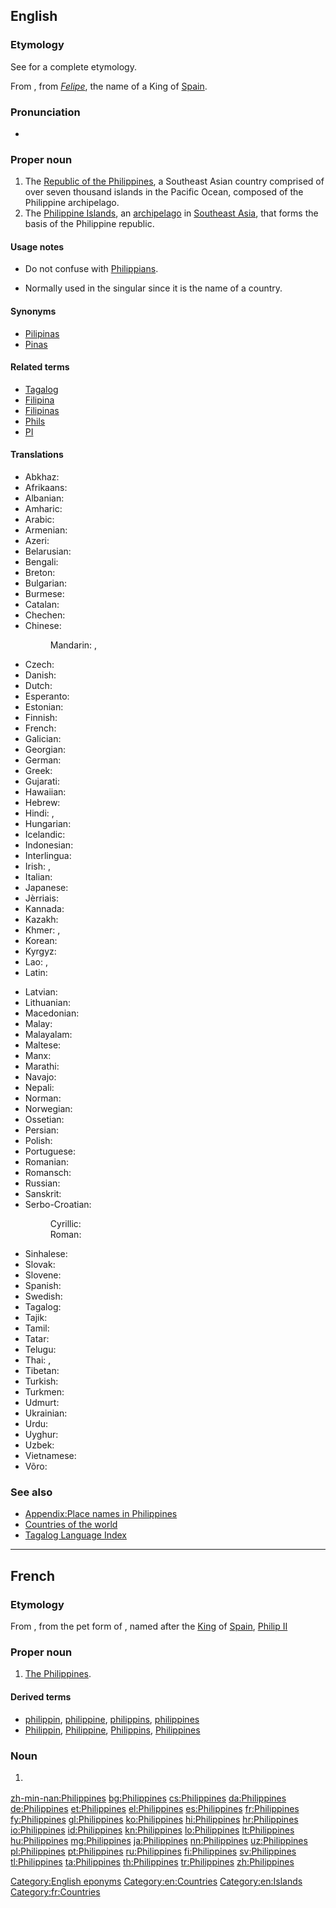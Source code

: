 {{also|philippines}}
==English==

===Etymology===
See {{pedia|Name of the Philippines}} for a complete etymology.

From {{etyl|es|en}} {{term|Filipinas|lang=es}}, from ''[[Felipe]]'', the name of a King of [[Spain]].

===Pronunciation===
* {{audio|En-us-Philippines.ogg|Audio (US)}}

===Proper noun===
{{wikipedia}}
{{en-proper noun|head=the Philippines}}

# The [[Republic of the Philippines]], a Southeast Asian country comprised of over seven thousand islands in the Pacific Ocean, composed of the Philippine archipelago.
# The [[Philippine Islands]], an [[archipelago]] in [[Southeast Asia]], that forms the basis of the Philippine republic.

====Usage notes====
* Do not confuse with [[Philippians]].
* {{sense|country}} Normally used in the singular since it is the name of a country.

====Synonyms====
* [[Pilipinas]]
* [[Pinas]]

====Related terms====
* [[Tagalog]]
* [[Filipina]]
* [[Filipinas]]
* [[Phils]]
* [[PI]]

====Translations====
{{trans-top|Republic of the Philippines}}
* Abkhaz: {{t|ab|Филипинқәа|tr=Filipinķwa|sc=Cyrl}}
* Afrikaans: {{t|af|Filippyne}}
* Albanian: {{t|sq|Filipinet}}
* Amharic: {{t|am|ፊሊፒንስ|sc=Ethi}}
* Arabic: {{t|ar|الفلبين|m|tr=al-filibīn}}
* Armenian: {{t|hy|Ֆիլիպիններ|tr=Filipinner}}
* Azeri: {{t+|az|Filippin}}
* Belarusian: {{t|be|Філіпіны|f-p|tr=Filipíny}}
* Bengali: {{t|bn|ফিলিপাইন|tr=philipa'in|sc=Beng}}
* Breton: {{t|br|Filipinez}}
* Bulgarian: {{t+|bg|Филипини|p|tr=Filipíni|sc=Cyrl}}
* Burmese: {{t|my|ဖိလစ်ပိုင်နိုင်ငံ|sc=Mymr}}
* Catalan: {{t+|ca|Filipines|f-p}}
* Chechen: {{t|ce|Филиппин|tr=Filippin}}
* Chinese:
*: Mandarin: {{t+|cmn|菲律賓|sc=Hani}}, {{t+|cmn|菲律宾|tr=Fēilùbīn|sc=Hani}}
* Czech: {{t+|cs|Filipíny|f-p}}
* Danish: {{t+|da|Filippinerne}}
* Dutch: {{t+|nl|Filipijnen|p}}
* Esperanto: {{t|eo|Tagalogj|p}}
* Estonian: {{t+|et|Filipiinid}}
* Finnish: {{t+|fi|Filippiinit|p}}
* French: {{t+|fr|Philippines|f-p}}
* Galician: {{t+|gl|Filipinas|f-p}}
* Georgian: {{t|ka|ფილიპინები|tr=p’ilipinebi|sc=Geor}}
* German: {{t+|de|Philippinen|p}}
* Greek: {{t+|el|Φιλιππίνες|tr=Philippínes}}
* Gujarati: {{t|gu|ફીલીપાઈન્સ|tr=phīlīpā'īns|sc=Gujr}}
* Hawaiian: {{t|haw|ʻĀina Pilipino}}
* Hebrew: {{t|he|הפיליפינים|p|tr=ha-filipinim}}
* Hindi: {{t+|hi|फ़िलीपीन्स|tr=filīpīns|sc=Deva}}, {{t|hi|फिलीपिंस|tr=philīpins|sc=Deva}}
* Hungarian: {{t+|hu|Fülöp-szigetek|p}}
* Icelandic: {{t+|is|Filippseyjar|f-p}}
* Indonesian: {{t|id|Filipina}}
* Interlingua: {{t|ia|Philippinas}}
* Irish: {{t|ga|Oileáin Fhilipíneacha|alt=Na hOileáin Fhilipíneacha|m-p}}, {{t|ga|Poblacht na nOileán Filipíneach|f}}
* Italian: {{t|it|Filippine|f-p}}
* Japanese: {{t+|ja|フィリピン|tr=Firipin}}
* Jèrriais: {{t|roa-jer|Ph'lippinnes|f-p}}
* Kannada: {{t+|kn|ಫಿಲಿಪ್ಪೀನ್ಸ್|tr=philippīns|sc=Knda}}
* Kazakh: {{t|kk|Филиппиндер|tr=Fïlïppïnder|sc=Cyrl}}
* Khmer: {{t|km|ហ្វីលីព្ពីន|sc=Khmr|tr=fiiliippiin}}, {{t|km|ហ្វីលីពីន|sc=Khmr|tr=fiiliipiin}}
* Korean: {{t+|ko|필리핀|tr=Pillipin|sc=Hang}}
* Kyrgyz: {{t|ky|Филиппиндер|tr=Filippinder|sc=Cyrl}}
* Lao: {{t+|lo|ຟິລິບປິນ|tr=filippin|sc=Laoo}}, {{t|lo|ປະເທດຟິລິບປິນ|tr=patheet filippin|sc=Laoo}}
* Latin: {{t+|la|Philippinae|f-p}}
{{trans-mid}}
* Latvian: {{t|lv|Filipīnas}}
* Lithuanian: {{t+|lt|Filipinai}}
* Macedonian: {{t|mk|Филипини|f-p|tr=Filipíni}}
* Malay: {{t|ms|Filipina}}
* Malayalam: {{t|ml|ഫിലിപ്പീൻസ്|sc=Mlym}}
* Maltese: {{t|mt|Filippini|alt=il-Filippini}}
* Manx: {{t|gv|Ellanyn Philippeenagh|alt=Ny hEllanyn Philippeenagh|m-p}}
* Marathi: {{t|mr|फिलिपाईन्स|tr=philipā'īns|sc=Deva}}
* Navajo: {{t|nv|Kéyah Dańlíinii}}
* Nepali: {{t|ne|फिलिपिन्स|tr=philipins|sc=Deva}}
* Norman: {{t|roa-nor|Îles Phelippènes|f-p}}
* Norwegian: {{t+|no|Filippinene}}
* Ossetian: {{t|os|Филиппинтӕ|tr=Filippintæ|sc=Cyrl}}
* Persian: {{t+|fa|فیلیپین|tr=Filipin}}
* Polish: {{t+|pl|Filipiny|p}}
* Portuguese: {{t+|pt|Filipinas|f-p}}
* Romanian: {{t|ro|Filipine|f-p}}
* Romansch: {{t|rm|Filippinas|f-p}}
* Russian: {{t+|ru|Филиппины|f-p|tr=Filippíny}}
* Sanskrit: {{t|sa|फिलिपीन्स|tr=philipīnsa|sc=Deva}}
* Serbo-Croatian:
*: Cyrillic: {{t|sh|Филипи́ни|m-p|sc=Cyrl}}
*: Roman: {{t|sh|Filipíni|m-p}}
* Sinhalese: {{t|si|පිලිපීනය|tr=pilipīnaya|sc=Sinh}}
* Slovak: {{t|sk|Filipíny|f-p}}
* Slovene: {{t|sl|Filipíni|m-p}}
* Spanish: {{t+|es|Filipinas|f-p}}
* Swedish: {{t+|sv|Filippinerna}}
* Tagalog: {{t+|tl|Pilipinas}}
* Tajik: {{t|tg|Филиппин|tr=Filippin|sc=Cyrl}}
* Tamil: {{t|ta|பிலிப்பீன்சு|tr=pilippīṉcu|sc=Taml}}
* Tatar: {{t|tt|Филиппиннар|tr=Filippinnar|sc=Cyrl}}
* Telugu: {{t+|te|ఫిలిప్పీన్స్|tr=philippīns|sc=Telu}}
* Thai: {{t+|th|ฟิลิปปินส์|tr=fílípbpin}}, {{t|th|ประเทศฟิลิปปินส์|tr=bpràtâyt fílípbpin|sc=Thai}}
* Tibetan: {{t|bo|ཧྥི་ལི་པིན|alt=ཧྥི་ལི་པིན།|sc=Tibt|tr=phi li pin}}
* Turkish: {{t+|tr|Filipinler|p}}
* Turkmen: {{t|tk|Filippinler}}
* Udmurt: {{t|udm|Филиппинъёс|tr=Filippinʺjos}}
* Ukrainian: {{t+|uk|Філіппіни|f-p|tr=Filippíny}}
* Urdu: {{t|ur|فلپائن|tr=filipāʾin|sc=ur-Arab}}
* Uyghur: {{t|ug|فىلىپپىن|tr=filippin|sc=ug-Arab}}
* Uzbek: {{t+|uz|Filippin}}
* Vietnamese: {{t|vi|Philippines}}
* Võro: {{t|vro|Filipiiniq}}
{{trans-bottom}}

===See also===
* [[Appendix:Place names in Philippines]]
* [[Appendix:Countries of the world|Countries of the world]]
* [[Index:Tagalog|Tagalog Language Index]]

[[Category:English eponyms]]
[[Category:en:Countries]]
[[Category:en:Islands]]

----

==French==

===Etymology===
{{suffix|Philippe|in|e|s|lang=fr}} From {{etyl|es|fr}} {{term|Filipinas|lang=es}}, from the pet form of {{term|Filipe|lang=es|tr=French: [[Philippe]]|gloss=[[Philip]]}}, named after the [[king|King]] of [[Spain]], [[w:Philip II of Spain|Philip II]]

===Proper noun===
{{fr-proper noun}} {{f-p|lang=fr}}

# [[#English|The Philippines]].

====Derived terms====
* [[philippin]], [[philippine]], [[philippins]], [[philippines]]
* [[Philippin]], [[Philippine]], [[Philippins]], [[#French|Philippines]]

===Noun===
{{head|fr|plural|g=f-p}}
# {{plural of|Philippine|lang=fr}} {{feminine of|Philippins|lang=fr}}

[[Category:fr:Countries]]

[[zh-min-nan:Philippines]]
[[bg:Philippines]]
[[cs:Philippines]]
[[da:Philippines]]
[[de:Philippines]]
[[et:Philippines]]
[[el:Philippines]]
[[es:Philippines]]
[[fr:Philippines]]
[[fy:Philippines]]
[[gl:Philippines]]
[[ko:Philippines]]
[[hi:Philippines]]
[[hr:Philippines]]
[[io:Philippines]]
[[id:Philippines]]
[[kn:Philippines]]
[[lo:Philippines]]
[[lt:Philippines]]
[[hu:Philippines]]
[[mg:Philippines]]
[[ja:Philippines]]
[[nn:Philippines]]
[[uz:Philippines]]
[[pl:Philippines]]
[[pt:Philippines]]
[[ru:Philippines]]
[[fi:Philippines]]
[[sv:Philippines]]
[[tl:Philippines]]
[[ta:Philippines]]
[[th:Philippines]]
[[tr:Philippines]]
[[zh:Philippines]]